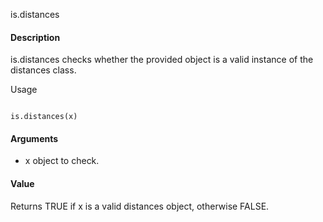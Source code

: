 is.distances

#### Description
is.distances checks whether the provided object is a valid instance of the distances class.

Usage
<pre><code>
is.distances(x)
</code></pre>

#### Arguments
* x object to check.

#### Value
Returns TRUE if x is a valid distances object, otherwise FALSE.

